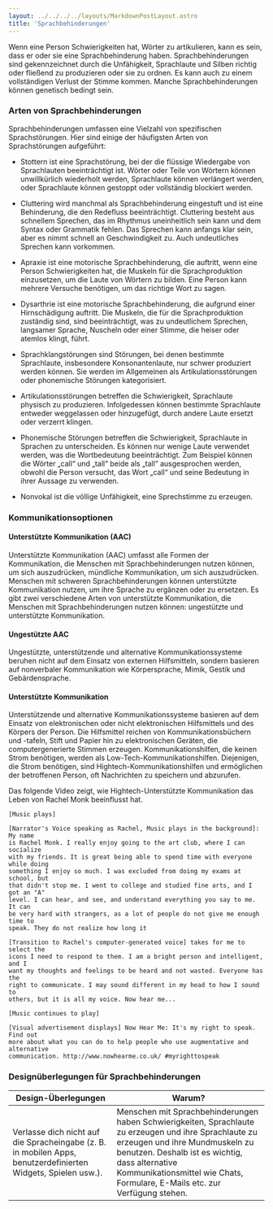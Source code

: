 ```yaml
---
layout: ../../../../layouts/MarkdownPostLayout.astro
title: 'Sprachbehinderungen'
---
```



Wenn eine Person Schwierigkeiten hat, Wörter zu artikulieren, kann es sein, dass er oder sie eine
Sprachbehinderung haben. Sprachbehinderungen sind gekennzeichnet durch die Unfähigkeit, Sprachlaute
und Silben richtig oder fließend zu produzieren oder sie zu ordnen. Es kann auch zu einem vollständigen
Verlust der Stimme kommen. Manche Sprachbehinderungen können genetisch bedingt sein.

### Arten von Sprachbehinderungen

Sprachbehinderungen umfassen eine Vielzahl von spezifischen Sprachstörungen. Hier
sind einige der häufigsten Arten von Sprachstörungen aufgeführt:

- Stottern ist eine Sprachstörung, bei der die flüssige Wiedergabe von Sprachlauten
  beeinträchtigt ist. Wörter oder Teile von Wörtern können unwillkürlich wiederholt
  werden, Sprachlaute können verlängert werden, oder Sprachlaute können gestoppt
  oder vollständig blockiert werden.

- Cluttering wird manchmal als Sprachbehinderung eingestuft und ist eine Behinderung,
  die den Redefluss beeinträchtigt. Cluttering besteht aus schnellem Sprechen, das
  im Rhythmus uneinheitlich sein kann und dem Syntax oder Grammatik fehlen. Das
  Sprechen kann anfangs klar sein, aber es nimmt schnell an Geschwindigkeit zu.
  Auch undeutliches Sprechen kann vorkommen.

- Apraxie ist eine motorische Sprachbehinderung, die auftritt, wenn eine Person
  Schwierigkeiten hat, die Muskeln für die Sprachproduktion einzusetzen, um die
  Laute von Wörtern zu bilden. Eine Person kann mehrere Versuche benötigen, um das
  richtige Wort zu sagen.

- Dysarthrie ist eine motorische Sprachbehinderung, die aufgrund einer Hirnschädigung
  auftritt. Die Muskeln, die für die Sprachproduktion zuständig sind, sind beeinträchtigt,
  was zu undeutlichem Sprechen, langsamer Sprache, Nuscheln oder einer Stimme,
  die heiser oder atemlos klingt, führt.

- Sprachklangstörungen sind Störungen, bei denen bestimmte Sprachlaute, insbesondere
  Konsonantenlaute, nur schwer produziert werden können. Sie werden im Allgemeinen
  als Artikulationsstörungen oder phonemische Störungen kategorisiert.

- Artikulationsstörungen betreffen die Schwierigkeit, Sprachlaute physisch zu
  produzieren. Infolgedessen können bestimmte Sprachlaute entweder weggelassen
  oder hinzugefügt, durch andere Laute ersetzt oder verzerrt klingen.

- Phonemische Störungen betreffen die Schwierigkeit, Sprachlaute in Sprachen zu unterscheiden. Es können
  nur wenige Laute verwendet werden, was die Wortbedeutung beeinträchtigt. Zum Beispiel können die Wörter
  „call“ und „tall“ beide als „tall“ ausgesprochen werden, obwohl die Person versucht, das Wort „call“
  und seine Bedeutung in ihrer Aussage zu verwenden.

- Nonvokal ist die völlige Unfähigkeit, eine Sprechstimme zu erzeugen.

### Kommunikationsoptionen

#### Unterstützte Kommunikation (AAC)

Unterstützte Kommunikation (AAC) umfasst alle Formen der Kommunikation, die Menschen mit Sprachbehinderungen
nutzen können, um sich auszudrücken, mündliche Kommunikation, um sich auszudrücken. Menschen mit
schweren Sprachbehinderungen können unterstützte Kommunikation nutzen, um ihre Sprache zu ergänzen
oder zu ersetzen. Es gibt zwei verschiedene Arten von unterstützte Kommunikation, die Menschen mit
Sprachbehinderungen nutzen können: ungestützte und unterstützte Kommunikation.

#### Ungestützte AAC

Ungestützte, unterstützende und alternative Kommunikationssysteme beruhen nicht auf dem Einsatz von
externen Hilfsmitteln, sondern basieren auf nonverbaler Kommunikation wie Körpersprache, Mimik,
Gestik und Gebärdensprache.

#### Unterstützte Kommunikation

Unterstützende und alternative Kommunikationssysteme basieren auf dem Einsatz von elektronischen oder
nicht elektronischen Hilfsmittels und des Körpers der Person. Die Hilfsmittel reichen von Kommunikationsbüchern
und -tafeln, Stift und Papier hin zu elektronischen Geräten, die computergenerierte Stimmen erzeugen.
Kommunikationshilfen, die keinen Strom benötigen, werden als Low-Tech-Kommunikationshilfen. Diejenigen,
die Strom benötigen, sind Hightech-Kommunikationshilfen und ermöglichen der betroffenen Person, oft
Nachrichten zu speichern und abzurufen.

Das folgende Video zeigt, wie Hightech-Unterstützte Kommunikation das Leben von
Rachel Monk beeinflusst hat.

<YouTube id='dEYyuLyovLg' />

<Accordion>
  <AccordionItem header="Video-Abschrift">

    [Music plays]

    [Narrator's Voice speaking as Rachel, Music plays in the background]: My name
    is Rachel Monk. I really enjoy going to the art club, where I can socialize
    with my friends. It is great being able to spend time with everyone while doing
    something I enjoy so much. I was excluded from doing my exams at school, but
    that didn't stop me. I went to college and studied fine arts, and I got an "A"
    level. I can hear, and see, and understand everything you say to me. It can
    be very hard with strangers, as a lot of people do not give me enough time to
    speak. They do not realize how long it

    [Transition to Rachel's computer-generated voice] takes for me to select the
    icons I need to respond to them. I am a bright person and intelligent, and I
    want my thoughts and feelings to be heard and not wasted. Everyone has the
    right to communicate. I may sound different in my head to how I sound to
    others, but it is all my voice. Now hear me...

    [Music continues to play]

    [Visual advertisement displays] Now Hear Me: It's my right to speak. Find out
    more about what you can do to help people who use augmentative and alternative
    communication. http://www.nowhearme.co.uk/ #myrighttospeak

  </AccordionItem>
</Accordion>

### Designüberlegungen für Sprachbehinderungen

<table>
  <thead>
    <tr>
      <th>Design-Überlegungen</th>
      <th>Warum?</th>
    </tr>
  </thead>
  <tbody>
    <tr>
      <td data-label='Design-Überlegungen'>
        Verlasse dich nicht auf die Spracheingabe (z. B. in mobilen Apps, benutzerdefinierten
        Widgets, Spielen usw.).
      </td>
      <td data-label='Warum?'>
        Menschen mit Sprachbehinderungen haben Schwierigkeiten, Sprachlaute zu erzeugen und ihre
        Sprachlaute zu erzeugen und ihre Mundmuskeln zu benutzen. Deshalb ist es wichtig, dass
        alternative Kommunikationsmittel wie Chats, Formulare, E-Mails etc. zur Verfügung stehen.
      </td>
    </tr>
  </tbody>
</table>
